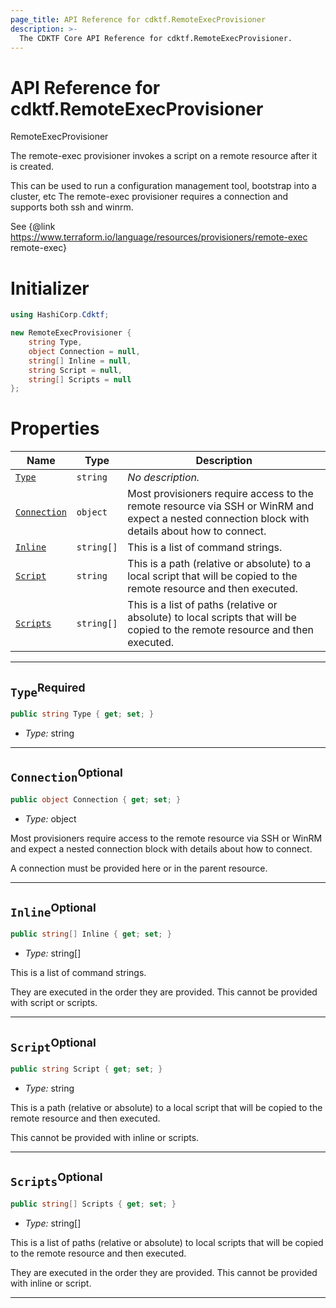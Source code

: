 ```yaml
---
page_title: API Reference for cdktf.RemoteExecProvisioner
description: >-
  The CDKTF Core API Reference for cdktf.RemoteExecProvisioner.
---
```


<!-- This file is generated through yarn generate-docs -->

# API Reference for cdktf.RemoteExecProvisioner

   RemoteExecProvisioner <a name="RemoteExecProvisioner" id="cdktf.RemoteExecProvisioner"></a>
  
  The remote-exec provisioner invokes a script on a remote resource after it is created.
  
  This can be used to run a configuration management tool, bootstrap into a cluster, etc
  The remote-exec provisioner requires a connection and supports both ssh and winrm.
  
  See {@link https://www.terraform.io/language/resources/provisioners/remote-exec remote-exec}
  
  # Initializer <a name="Initializer" id="cdktf.RemoteExecProvisioner.Initializer"></a>
  
  ```csharp
  using HashiCorp.Cdktf;
  
  new RemoteExecProvisioner {
      string Type,
      object Connection = null,
      string[] Inline = null,
      string Script = null,
      string[] Scripts = null
  };
  ```
  
  # Properties <a name="Properties" id="Properties"></a>
  
  | **Name** | **Type** | **Description** |
  | --- | --- | --- |
  | <code><a href="#cdktf.RemoteExecProvisioner.property.type">Type</a></code> | <code>string</code> | *No description.* |
  | <code><a href="#cdktf.RemoteExecProvisioner.property.connection">Connection</a></code> | <code>object</code> | Most provisioners require access to the remote resource via SSH or WinRM and expect a nested connection block with details about how to connect. |
  | <code><a href="#cdktf.RemoteExecProvisioner.property.inline">Inline</a></code> | <code>string[]</code> | This is a list of command strings. |
  | <code><a href="#cdktf.RemoteExecProvisioner.property.script">Script</a></code> | <code>string</code> | This is a path (relative or absolute) to a local script that will be copied to the remote resource and then executed. |
  | <code><a href="#cdktf.RemoteExecProvisioner.property.scripts">Scripts</a></code> | <code>string[]</code> | This is a list of paths (relative or absolute) to local scripts that will be copied to the remote resource and then executed. |
  
  ---
  
  ## `Type`<sup>Required</sup> <a name="Type" id="cdktf.RemoteExecProvisioner.property.type"></a>
  
  ```csharp
  public string Type { get; set; }
  ```
  
  - *Type:* string
  
  ---
  
  ## `Connection`<sup>Optional</sup> <a name="Connection" id="cdktf.RemoteExecProvisioner.property.connection"></a>
  
  ```csharp
  public object Connection { get; set; }
  ```
  
  - *Type:* object
  
  Most provisioners require access to the remote resource via SSH or WinRM and expect a nested connection block with details about how to connect.
  
  A connection must be provided here or in the parent resource.
  
  ---
  
  ## `Inline`<sup>Optional</sup> <a name="Inline" id="cdktf.RemoteExecProvisioner.property.inline"></a>
  
  ```csharp
  public string[] Inline { get; set; }
  ```
  
  - *Type:* string[]
  
  This is a list of command strings.
  
  They are executed in the order they are provided.
  This cannot be provided with script or scripts.
  
  ---
  
  ## `Script`<sup>Optional</sup> <a name="Script" id="cdktf.RemoteExecProvisioner.property.script"></a>
  
  ```csharp
  public string Script { get; set; }
  ```
  
  - *Type:* string
  
  This is a path (relative or absolute) to a local script that will be copied to the remote resource and then executed.
  
  This cannot be provided with inline or scripts.
  
  ---
  
  ## `Scripts`<sup>Optional</sup> <a name="Scripts" id="cdktf.RemoteExecProvisioner.property.scripts"></a>
  
  ```csharp
  public string[] Scripts { get; set; }
  ```
  
  - *Type:* string[]
  
  This is a list of paths (relative or absolute) to local scripts that will be copied to the remote resource and then executed.
  
  They are executed in the order they are provided.
  This cannot be provided with inline or script.
  
  ---
  
